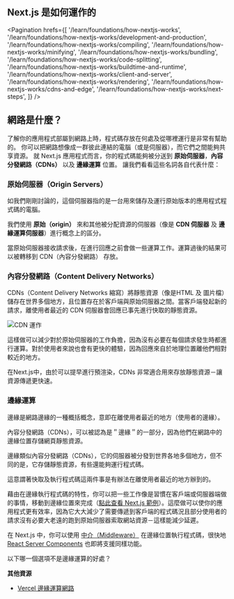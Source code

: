 
## Next.js 是如何運作的

<Pagination
  hrefs={[
    '/learn/foundations/how-nextjs-works',
    '/learn/foundations/how-nextjs-works/development-and-production',
    '/learn/foundations/how-nextjs-works/compiling',
    '/learn/foundations/how-nextjs-works/minifying',
    '/learn/foundations/how-nextjs-works/bundling',
    '/learn/foundations/how-nextjs-works/code-splitting',
    '/learn/foundations/how-nextjs-works/buildtime-and-runtime',
    '/learn/foundations/how-nextjs-works/client-and-server',
    '/learn/foundations/how-nextjs-works/rendering',
    '/learn/foundations/how-nextjs-works/cdns-and-edge',
    '/learn/foundations/how-nextjs-works/next-steps',
  ]}
/>

## 網路是什麼？

了解你的應用程式部屬到網路上時，程式碼存放在何處及從哪裡運行是非常有幫助的。
你可以把網路想像成一群彼此連結的電腦（或是伺服器），而它們之間能夠共享資源。
就 Next.js 應用程式而言，你的程式碼能夠被分送到 **原始伺服器**，**內容分發網路（CDNs）** 以及 **邊緣運算** 位置。
讓我們看看這些名詞各自代表什麼：

### 原始伺服器（Origin Servers）

如我們剛剛討論的，這個伺服器指的是一台用來儲存及運行原始版本的應用程式程式碼的電腦。

我們使用 **原始（origin）** 來和其他被分配資源的伺服器（像是 **CDN 伺服器** 及 **邊緣運算伺服器**）進行概念上的區分。

當原始伺服器接收請求後，在進行回應之前會做一些運算工作。運算過後的結果可以被轉移到 CDN（內容分發網路） 存放。


### 內容分發網路（Content Delivery Networks）

CDNs（Content Delivery Networks 縮寫）將靜態資源（像是HTML 及 圖片檔）儲存在世界多個地方，且位置存在於客戶端與原始伺服器之間。當客戶端發起新的請求，離使用者最近的 CDN 伺服器會回應已事先進行快取的靜態資源。

![CDN 運作](https://nextjs.org/static/images/learn/foundations/cdn.png "CDN 運作")

這樣做可以減少對於原始伺服器的工作負擔，因為沒有必要在每個請求發生時都進行運算。對於使用者來說也會有更快的體驗，因為回應來自於地理位置離他們相對較近的地方。

在Next.js中，由於可以提早進行預渲染，CDNs 非常適合用來存放靜態資源－讓資源傳遞更快速。

### 邊緣運算

邊緣是網路邊緣的一種概括概念，意即在離使用者最近的地方（使用者的邊緣）。

內容分發網路（CDNs），可以被認為是＂邊緣＂的一部分，因為他們在網路中的邊緣位置存儲網頁靜態資源。

邊緣類似內容分發網路（CDNs），它的伺服器被分發到世界各地多個地方，但不同的是，它存儲靜態資源，有些還能夠運行程式碼。

這意謂著快取及執行程式碼這兩件事是有辦法在離使用者最近的地方辦到的。

藉由在邊緣執行程式碼的特性，你可以把一些工作像是習慣在客戶端或伺服器端做的事情，移動到邊緣位置來完成（[點此查看 Next.js 範例](https://vercel.com/features/edge-functions#:~:text=or%20steps%20required.-,CODE%20EXAMPLES,-Unlock%20the%20potential)）。這麼做可以使你的應用程式更有效率，因為它大大減少了需要傳遞到客戶端的程式碼況且部分使用者的請求沒有必要大老遠的跑到原始伺服器索取網站資源－這樣能減少延遲。

在 Next.js 中，你可以使用 [中介（Middleware）](/docs/middleware) 在邊緣位置執行程式碼，很快地 [React Server Components](/docs/advanced-features/react-18/overview#react-server-components-alpha) 也即將支援同樣功能。

<Quiz>
    <QuizHeading type={QuizType.quickReview}>
        以下哪一個選項不是邊緣運算的好處？
    </QuizHeading>
    <QuizOptionGroup>
        <QuizOption text="減少對單一伺服器的負擔"/>
        <QuizOption text="更快地傳遞資源"/>
        <QuizOption text="增加索取網站資源而造成的網路延遲時間" isCorrect/>
        <QuizOption text="能夠改善效能表現"/>
    </QuizOptionGroup>
</Quiz>

**其他資源**

- [Vercel 邊緣運算網路](https://vercel.com/docs/concepts/edge-network/overview)